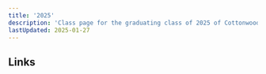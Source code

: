 ```yaml
---
title: '2025'
description: 'Class page for the graduating class of 2025 of Cottonwood High School.'
lastUpdated: 2025-01-27
---
```


## Links


<CardGrid>
  <LinkCard
    title="Class of '25 Instagram"
    href="https://www.instagram.com/colts24_25/"
    description="The active instagram for announcements."
  />
</CardGrid>
